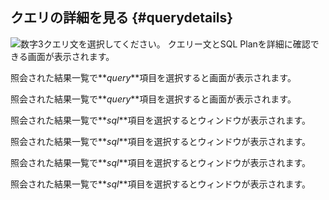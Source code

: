 ## クエリの詳細を見る {#querydetails}

<Xclude product='postgresql,mysql,oracle,cubrid,oracle-pro,oracle-v1,altibase,mssql,mssql-v1,db2,sapase'>

![数字3](/img/number-03.png)クエリ文を選択してください。 クエリー文とSQL Planを詳細に確認できる<Cmdname sid="TTL06224" className="uitext" />画面が表示されます。

<ImgLang img="db-sql-details-common.png" desc="SQL詳細" />

</Xclude>

<InDoc product='postgresql,mysql'>

照会された結果一覧で**_query_**項目を選択すると<Cmdname sid="TTL06224" className="uitext" />画面が表示されます。

<ImgLang img="db-sql-details-postgresql.png" desc="SQL詳細" />

</InDoc>

<InDoc product='oracle-pro,oracle'>

照会された結果一覧で**_query_**項目を選択すると<Cmdname sid="TTL06224" className="uitext" />画面が表示されます。

<ImgLang img="db-sql-details-oracle-pro.png" desc="SQL詳細" />

</InDoc>

<InDoc product='cubrid,cubrid-v1,altibase'>

照会された結果一覧で**_sql_**項目を選択すると<Cmdname sid="TTL06224" className="uitext" />ウィンドウが表示されます。

<ImgLang img="db-sql-details-common.png" desc="SQL詳細" />

</InDoc>

<InDoc product="mssql,mssql-v1">

照会された結果一覧で**_sql_**項目を選択すると<Cmdname sid="TTL06224" className="uitext" />ウィンドウが表示されます。

<ImgLang img="db-sql-details-mssql.png" desc="SQL詳細" />

</InDoc>

<InDoc product='db2'>

照会された結果一覧で**_sql_**項目を選択すると<Cmdname sid="TTL06224" className="uitext" />ウィンドウが表示されます。

<ImgLang img='db-sql-details-db2.png' desc='SQL詳細' />

</InDoc>

<InDoc product='sapase'>

照会された結果一覧で**_sql_**項目を選択すると<Cmdname sid="TTL06224" className="uitext" />ウィンドウが表示されます。

<ImgLang img='db-sql-details-sapase.png' desc='SQL 상세' />

</InDoc>
